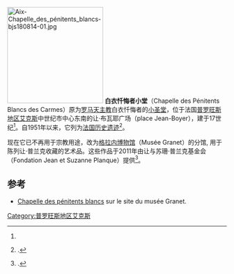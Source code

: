 [[File:Aix-Chapelle_des_pénitents_blancs-bjs180814-01.jpg|220px]]
'''白衣忏悔者小堂'''（Chapelle des Pénitents Blancs des Carmes）原为[[罗马天主教|罗马天主教]]白衣忏悔者的[[小圣堂|小圣堂]]，位于法国[[普罗旺斯地区艾克斯|普罗旺斯地区艾克斯]]中世纪市中心东南的让·布瓦耶广场（place Jean-Boyer），建于17世纪<ref name="granet-xxe" />。自1951年以来，它列为[[法国历史遗迹|法国历史遗迹]]<ref>{{Base Mérimée|PA00080984|Chapelle des Pénitents Blancs des Carmes}}.</ref>。

现在它已不再用于宗教用途，改为[[格拉内博物馆|格拉内博物馆]]（Musée Granet）的分馆, 用于陈列让·普兰克收藏的艺术品。这些作品于2011年由让与苏珊·普兰克基金会（Fondation Jean et Suzanne Planque）提供<ref name="granet-xxe">{{cite web| url=http://www.museegranet-aixenprovence.fr/granet-xxe/granet-xxe-la-collection-jean-planque.html| title=Granet {{XXe}}, La collection Jean Planque| access-date=2020-10-30| archive-date=2017-08-30| archive-url=https://web.archive.org/web/20170830233924/http://www.museegranet-aixenprovence.fr/granet-xxe/granet-xxe-la-collection-jean-planque.html| dead-url=no}}.</ref>。

== 参考 ==
{{Reflist}}
* [http://www.museegranet-aixenprovence.fr/granet-xxe/chapelle-des-penitents-blancs.html Chapelle des pénitents blancs] {{Wayback|url=http://www.museegranet-aixenprovence.fr/granet-xxe/chapelle-des-penitents-blancs.html |date=20170830194704 }} sur le site du musée Granet.
[[Category:普罗旺斯地区艾克斯|Category:普罗旺斯地区艾克斯]]